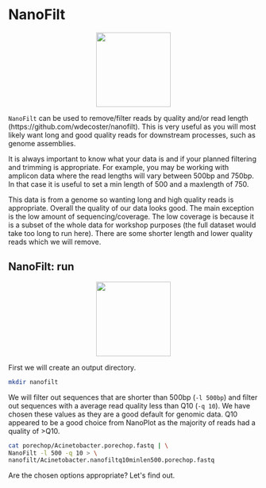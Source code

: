 # NanoFilt {#nanofiltchap}
<center>
![](figures/quality_filtering.png){style="width:150px"}
</center>

`NanoFilt` can be used to remove/filter reads by quality and/or read length (https://github.com/wdecoster/nanofilt). This is very useful as you will most likely want long and good quality reads for downstream processes, such as genome assemblies.

It is always important to know what your data is and if your planned filtering and trimming is appropriate. For example, you may be working with amplicon data where the read lengths will vary between 500bp and 750bp. In that case it is useful to set a min length of 500 and a maxlength of 750.

This data is from a genome so wanting long and high quality reads is appropriate. Overall the quality of our data looks good. The main exception is the low amount of sequencing/coverage. The low coverage is because it is a subset of the whole data for workshop purposes (the full dataset would take too long to run here). There are some shorter length and lower quality reads which we will remove.

## NanoFilt: run
<center>
![](figures/enter_key_purple.png){style="width:150px"}
</center>

First we will create an output directory.
```bash
mkdir nanofilt
```

We will filter out sequences that are shorter than 500bp (`-l 500bp`) and filter out sequences with a average read quality less than Q10 (`-q 10`). We have chosen these values as they are a good default for genomic data. Q10 appeared to be a good choice from NanoPlot as the majority of reads had a quality of >Q10.

```bash
cat porechop/Acinetobacter.porechop.fastq | \
NanoFilt -l 500 -q 10 > \
nanofilt/Acinetobacter.nanofiltq10minlen500.porechop.fastq
```

Are the chosen options appropriate? Let\'s find out.